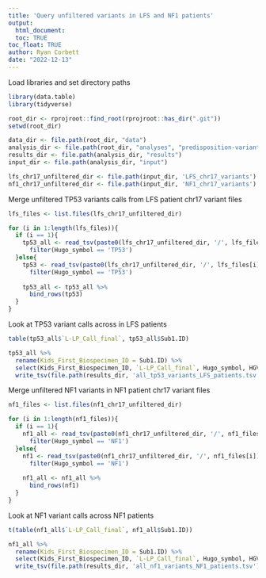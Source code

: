 ```yaml
---
title: 'Query unfiltered variants in LFS and NF1 patients'
output: 
  html_document:
  toc: TRUE
toc_float: TRUE
author: Ryan Corbett
date: "2022-12-13"
---
```

  
  
Load libraries and set directory paths

```r
library(data.table)
library(tidyverse)

root_dir <- rprojroot::find_root(rprojroot::has_dir(".git"))
setwd(root_dir)

data_dir <- file.path(root_dir, "data")
analysis_dir <- file.path(root_dir, "analyses", "predisposition-variants")
results_dir <- file.path(analysis_dir, "results")
input_dir <- file.path(analysis_dir, "input")

lfs_chr17_unfiltered_dir <- file.path(input_dir, 'LFS_chr17_variants')
nf1_chr17_unfiltered_dir <- file.path(input_dir, 'NF1_chr17_variants')
```

Merge unfiltered TP53 variants calls from LFS patient chr17 variant files

```r
lfs_files <- list.files(lfs_chr17_unfiltered_dir)

for (i in 1:length(lfs_files)){
  if (i == 1){
    tp53_all <- read_tsv(paste0(lfs_chr17_unfiltered_dir, '/', lfs_files[i])) %>%
      filter(Hugo_symbol == 'TP53')
  }else{
    tp53 <- read_tsv(paste0(lfs_chr17_unfiltered_dir, '/', lfs_files[i])) %>%
      filter(Hugo_symbol == 'TP53')
    
    tp53_all <- tp53_all %>%
      bind_rows(tp53)
  }
}
```

Look at TP53 variant calls across in LFS patients

```r
table(tp53_all$`L-LP_Call_final`, tp53_all$Sub1.ID)

tp53_all %>%
  rename(Kids_First_Biospecimen_ID = Sub1.ID) %>%
  select(Kids_First_Biospecimen_ID, `L-LP_Call_final`, Hugo_symbol, HGVS.c, HGVS.p) %>%
  write_tsv(file.path(results_dir, 'all_tp53_variants_LFS_patients.tsv'))
```

Merge unfiltered NF1 variants in NF1 patient chr17 variant files

```r
nf1_files <- list.files(nf1_chr17_unfiltered_dir)

for (i in 1:length(nf1_files)){
  if (i == 1){
    nf1_all <- read_tsv(paste0(nf1_chr17_unfiltered_dir, '/', nf1_files[i])) %>%
      filter(Hugo_symbol == 'NF1')
  }else{
    nf1 <- read_tsv(paste0(nf1_chr17_unfiltered_dir, '/', nf1_files[i])) %>%
      filter(Hugo_symbol == 'NF1')
    
    nf1_all <- nf1_all %>%
      bind_rows(nf1)
  }
}
```

Look at NF1 variant calls across NF1 patients

```r
t(table(nf1_all$`L-LP_Call_final`, nf1_all$Sub1.ID))

nf1_all %>%
  rename(Kids_First_Biospecimen_ID = Sub1.ID) %>%
  select(Kids_First_Biospecimen_ID, `L-LP_Call_final`, Hugo_symbol, HGVS.c, HGVS.p) %>%
  write_tsv(file.path(results_dir, 'all_nf1_variants_NF1_patients.tsv'))
```
          
